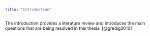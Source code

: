 ```yaml
---
title: "Introduction"
---
```


The introduction provides a literature review and introduces the main questions that are being resolved in this thesis. [@gredig2010]
